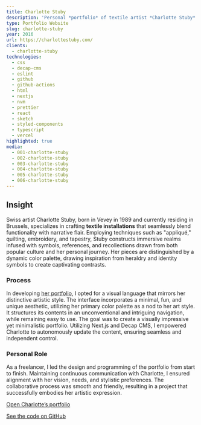 ```yaml
---
title: Charlotte Stuby
description: 'Personal *portfolio* of textile artist *Charlotte Stuby*'
type: Portfolio Website
slug: charlotte-stuby
year: 2016
url: https://charlottestuby.com/
clients:
  - charlotte-stuby
technologies:
  - css
  - decap-cms
  - eslint
  - github
  - github-actions
  - html
  - nextjs
  - nvm
  - prettier
  - react
  - sketch
  - styled-components
  - typescript
  - vercel
highlighted: true
media:
  - 001-charlotte-stuby
  - 002-charlotte-stuby
  - 003-charlotte-stuby
  - 004-charlotte-stuby
  - 005-charlotte-stuby
  - 006-charlotte-stuby
---
```


## Insight

Swiss artist Charlotte Stuby, born in Vevey in 1989 and currently residing in Brussels, specializes in crafting **textile installations** that seamlessly blend functionality with narrative flair. Employing techniques such as "appliqué," quilting, embroidery, and tapestry, Stuby constructs immersive realms infused with symbols, references, and recollections drawn from both popular culture and her personal journey. Her pieces are distinguished by a dynamic color palette, drawing inspiration from heraldry and identity symbols to create captivating contrasts.

### Process

In developing [her portfolio](https://charlottestuby.com/), I opted for a visual language that mirrors her distinctive artistic style. The interface incorporates a minimal, fun, and unique aesthetic, utilizing her primary color palette as a nod to her art style. It structures its contents in an unconventional and intriguing navigation, while remaining easy to use. The goal was to create a visually impressive yet minimalistic portfolio. Utilizing Next.js and Decap CMS, I empowered Charlotte to autonomously update the content, ensuring seamless and independent control.

### Personal Role

As a freelancer, I led the design and programming of the portfolio from start to finish. Maintaining continuous communication with Charlotte, I ensured alignment with her vision, needs, and stylistic preferences. The collaborative process was smooth and friendly, resulting in a project that successfully embodies her artistic expression.

[Open Charlotte’s portfolio](https://charlottestuby.com/)

[See the code on GitHub](https://github.com/vogelino/charlottestuby.com)
